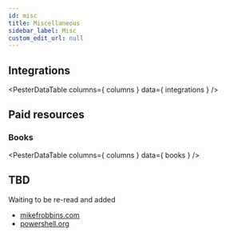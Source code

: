 ```yaml
---
id: misc
title: Miscellaneous
sidebar_label: Misc
custom_edit_url: null
---
```



## Integrations

<PesterDataTable
  columns={ columns }
  data={ integrations }
/>

## Paid resources

### Books

<PesterDataTable
  columns={ columns }
  data={ books }
/>

## TBD

Waiting to be re-read and added

- [mikefrobbins.com](http://mikefrobbins.com/?s=pester)
- [powershell.org](https://powershell.org)

<PesterDataButton
  text="Suggest New Entry"
  editUrl="https://github.com/pester/docs/blob/master/docs/additional-resources/misc.table.js"
/>
